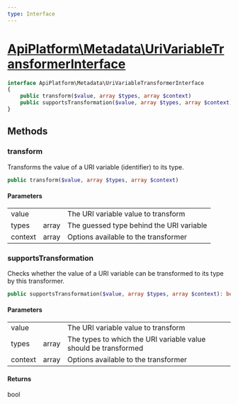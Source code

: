 ```yaml
---
type: Interface
---
```


# [ApiPlatform\Metadata\UriVariableTransformerInterface](/docs/vmain/reference/Metadata/UriVariableTransformerInterface)



```php
interface ApiPlatform\Metadata\UriVariableTransformerInterface
{
    public transform($value, array $types, array $context)
    public supportsTransformation($value, array $types, array $context): bool
}
```
## Methods

### transform

Transforms the value of a URI variable (identifier) to its type.

```php
public transform($value, array $types, array $context)
```

#### Parameters

<table><tbody>
<tr><td>value</td><td></td><td>The URI variable value to transform</td></tr><tr><td>types</td><td>array</td><td>The guessed type behind the URI variable</td></tr><tr><td>context</td><td>array</td><td>Options available to the transformer</td></tr>
</tbody>
</table>

### supportsTransformation

Checks whether the value of a URI variable can be transformed to its type by this transformer.

```php
public supportsTransformation($value, array $types, array $context): bool
```

#### Parameters

<table><tbody>
<tr><td>value</td><td></td><td>The URI variable value to transform</td></tr><tr><td>types</td><td>array</td><td>The types to which the URI variable value should be transformed</td></tr><tr><td>context</td><td>array</td><td>Options available to the transformer</td></tr>
</tbody>
</table>

#### Returns

bool

